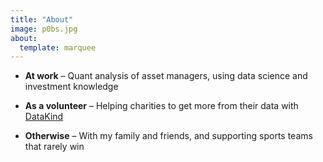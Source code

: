 ```yaml
---
title: "About"
image: p0bs.jpg
about:
  template: marquee
---
```


-   **At work** -- Quant analysis of asset managers, using data science and investment knowledge

-   **As a volunteer** -- Helping charities to get more from their data with [DataKind](https://www.datakind.org/chapters/datakind-uk)

-   **Otherwise** -- With my family and friends, and supporting sports teams that rarely win
